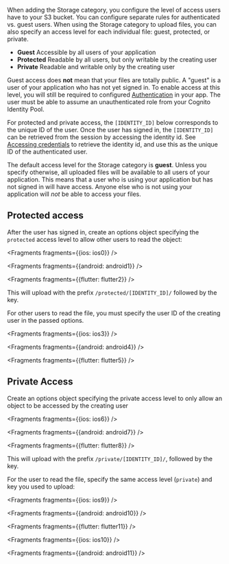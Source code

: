  When adding the Storage category, you configure the level of access users have to your S3 bucket. You can configure separate rules for authenticated vs. guest users. When using the Storage category to upload files, you can also specify an access level for each individual file: guest, protected, or private.

- **Guest** Accessible by all users of your application
- **Protected** Readable by all users, but only writable by the creating user
- **Private** Readable and writable only by the creating user

Guest access does **not** mean that your files are totally public. A "guest" is a user of your application who has not yet signed in. To enable access at this level, you will still be required to configured [Authentication](/lib-v1/auth/getting-started) in your app. The user must be able to assume an unauthenticated role from your Cognito Identity Pool.

For protected and private access, the `[IDENTITY_ID]` below corresponds to the unique ID of the user. Once the user has signed in, the `[IDENTITY_ID]` can be retrieved from the session by accessing the identity id. See [Accessing credentials](/lib-v1/auth/access_credentials) to retrieve the identity id, and use this as the unique ID of the authenticated user.

<Callout>

The default access level for the Storage category is **guest**. Unless you specify otherwise, all uploaded files will be available to all users of your application. This means that a user who is using your application but has not signed in will have access. Anyone else who is not using your application will _not_ be able to access your files.

</Callout>

## Protected access

After the user has signed in, create an options object specifying the `protected` access level to allow other users to read the object:


<Fragments fragments={{ios: ios0}} />


<Fragments fragments={{android: android1}} />


<Fragments fragments={{flutter: flutter2}} />

This will upload with the prefix `/protected/[IDENTITY_ID]/` followed by the key.

For other users to read the file, you must specify the user ID of the creating user in the passed options.


<Fragments fragments={{ios: ios3}} />


<Fragments fragments={{android: android4}} />


<Fragments fragments={{flutter: flutter5}} />

## Private Access

Create an options object specifying the private access level to only allow an object to be accessed by the creating user


<Fragments fragments={{ios: ios6}} />


<Fragments fragments={{android: android7}} />


<Fragments fragments={{flutter: flutter8}} />

This will upload with the prefix `/private/[IDENTITY_ID]/`, followed by the key.

For the user to read the file, specify the same access level (`private`) and key you used to upload:


<Fragments fragments={{ios: ios9}} />


<Fragments fragments={{android: android10}} />


<Fragments fragments={{flutter: flutter11}} />


<Fragments fragments={{ios: ios10}} />


<Fragments fragments={{android: android11}} />

